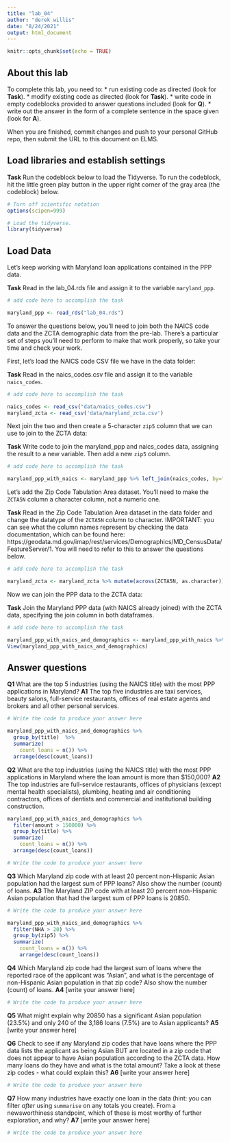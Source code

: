 ```yaml
---
title: "lab_04"
author: "derek willis"
date: "8/24/2021"
output: html_document
---
```


```r
knitr::opts_chunk$set(echo = TRUE)
```

## About this lab

To complete this lab, you need to:
* run existing code as directed (look for **Task**).
* modify existing code as directed (look for **Task**).
* write code in empty codeblocks provided to answer questions included (look for **Q**).
* write out the answer in the form of a complete sentence in the space given (look for **A**).

When you are finished, commit changes and push to your personal GitHub repo, then submit the URL to this document on ELMS.

## Load libraries and establish settings

**Task** Run the codeblock below to load the Tidyverse. To run the codeblock, hit the little green play button in the upper right corner of the gray area (the codeblock) below.

```r
# Turn off scientific notation
options(scipen=999)

# Load the tidyverse.
library(tidyverse)
```

## Load Data

Let's keep working with Maryland loan applications contained in the PPP data.

**Task** Read in the lab_04.rds file and assign it to the variable `maryland_ppp`.

```r
# add code here to accomplish the task

maryland_ppp <- read_rds("lab_04.rds")


```

To answer the questions below, you'll need to join both the NAICS code data and the ZCTA demographic data from the pre-lab. There's a particular set of steps you'll need to perform to make that work properly, so take your time and check your work.

First, let's load the NAICS code CSV file we have in the data folder:

**Task** Read in the naics_codes.csv file and assign it to the variable `naics_codes`.

```r
# add code here to accomplish the task

naics_codes <- read_csv("data/naics_codes.csv")
maryland_zcta <- read_csv('data/maryland_zcta.csv')

```

Next join the two and then create a 5-character `zip5` column that we can use to join to the ZCTA data:

**Task** Write code to join the maryland_ppp and naics_codes data, assigning the result to a new variable. Then add a new `zip5` column.

```r
# add code here to accomplish the task

maryland_ppp_with_naics <- maryland_ppp %>% left_join(naics_codes, by="naics_code") %>%  mutate(zip5 = str_sub(zip, 1, 5))


```

Let's add the Zip Code Tabulation Area dataset. You'll need to make the `ZCTA5N` column a character column, not a numeric one.

**Task** Read in the Zip Code Tabulation Area dataset in the data folder and change the datatype of the `ZCTA5N` column to character. IMPORTANT: you can see what the column names represent by checking the data documentation, which can be found here: https://geodata.md.gov/imap/rest/services/Demographics/MD_CensusData/FeatureServer/1. You will need to refer to this to answer the questions below.

```r
# add code here to accomplish the task

maryland_zcta <- maryland_zcta %>% mutate(across(ZCTA5N, as.character))

```

Now we can join the PPP data to the ZCTA data:

**Task** Join the Maryland PPP data (with NAICS already joined) with the ZCTA data, specifying the join column in both dataframes.

```r
# add code here to accomplish the task

maryland_ppp_with_naics_and_demographics <- maryland_ppp_with_naics %>% left_join(maryland_zcta, by=c("zip"="ZCTA5N"))
View(maryland_ppp_with_naics_and_demographics)

```

## Answer questions

**Q1** What are the top 5 industries (using the NAICS title) with the most PPP applications in Maryland?
**A1** The top five industries are taxi services, beauty salons, full-service restaurants, offices of real estate agents and brokers and all other personal services. 

```r
# Write the code to produce your answer here

maryland_ppp_with_naics_and_demographics %>%
  group_by(title)  %>%
  summarize(
    count_loans = n()) %>%
  arrange(desc(count_loans)) 

```

**Q2** What are the top industries (using the NAICS title) with the most PPP applications in Maryland where the loan amount is more than $150,000?
**A2** The top industries are full-service restaurants, offices of physicians (except mental health specialists), plumbing, heating and air conditioning contractors, offices of dentists and commercial and institutional building construction.

```r

maryland_ppp_with_naics_and_demographics %>%
  filter(amount > 150000) %>%
  group_by(title) %>%
  summarize(
    count_loans = n()) %>%
  arrange(desc(count_loans)) 

# Write the code to produce your answer here

```

**Q3** Which Maryland zip code with at least 20 percent non-Hispanic Asian population had the largest sum of PPP loans? Also show the number (count) of loans.
**A3** The Maryland ZIP code with at least 20 percent non-Hispanic Asian population that had the largest sum of PPP loans is 20850. 

```r
# Write the code to produce your answer here

maryland_ppp_with_naics_and_demographics %>%
  filter(NHA > 20) %>%
  group_by(zip5) %>%
  summarize(
    count_loans = n()) %>%
    arrange(desc(count_loans)) 

```

**Q4** Which Maryland zip code had the largest sum of loans where the reported race of the applicant was "Asian", and what is the percentage of non-Hispanic Asian population in that zip code? Also show the number (count) of loans.
**A4** [write your answer here]

```r
# Write the code to produce your answer here

```

**Q5** What might explain why 20850 has a significant Asian population (23.5%) and only 240 of the 3,186 loans (7.5%) are to Asian applicants?
**A5** [write your answer here]


**Q6** Check to see if any Maryland zip codes that have loans where the PPP data lists the applicant as being Asian BUT are located in a zip code that does not appear to have Asian population according to the ZCTA data. How many loans do they have and what is the total amount? Take a look at these zip codes - what could explain this?
**A6** [write your answer here]

```r
# Write the code to produce your answer here

```

**Q7** How many industries have exactly one loan in the data (hint: you can filter _after_ using `summarise` on any totals you create). From a newsworthiness standpoint, which of these is most worthy of further exploration, and why?
**A7** [write your answer here]

```r
# Write the code to produce your answer here

```
